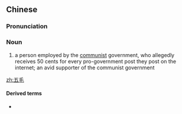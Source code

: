 ==Chinese==
{{zh-forms|2=1/10th of a yuan ({{zh-l|元}}); ten fen ({{zh-l|分}})}}

===Pronunciation===
{{zh-pron
|m=wǔmáo
|c=ng5 mou4
|cat=n
}}

===Noun===
{{zh-noun}}

# {{lb|zh|neologism|disparaging}} a person employed by the [[communist]] government, who allegedly receives 50 cents for every pro-government post they post on the internet; an avid supporter of the communist government

[[zh:五毛]]

====Derived terms====
* {{zh-l|五毛黨}}